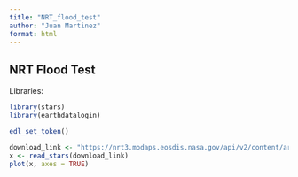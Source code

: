 ```yaml
---
title: "NRT_flood_test"
author: "Juan Martinez"
format: html
---
```


## NRT Flood Test 

Libraries:

```r
library(stars)
library(earthdatalogin)
```

```r
edl_set_token()
```

```r
download_link <- "https://nrt3.modaps.eosdis.nasa.gov/api/v2/content/archives/MCDWD_L3_F3_NRT.A2023324.h09v06.061.tif"
x <- read_stars(download_link)
plot(x, axes = TRUE)

```
